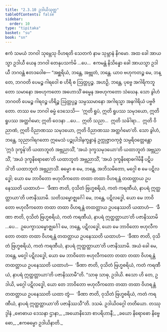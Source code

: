```yaml
---
title: "2.3.10 ဥဒါယိသုတ္တ"
tableOfContents: false
sidebar:
  order: 10
type: "tipitaka"
basket: "su"
book: "sn"
---
```



<DynamicBreadcrumb />

<Division number="211" book="sn" e="ch" v="18" p="309">

<Paragraph number="489" book="sn">
ဧကံ သမယံ ဘဂဝါ သုမ္ဘေသု ဝိဟရတိ သေတကံ နာမ သုမ္ဘာနံ နိဂမော. အထ ခေါ အာယသ္မာ ဥဒါယီ ယေန ဘဂဝါ တေနုပသင်္ကမိ …ပေ…  ဧကမန္တံ နိသိန္နော ခေါ အာယသ္မာ ဥဒါယီ ဘဂဝန္တံ ဧတဒဝေါစ—
</Paragraph>

<Paragraph number="490" book="sn">
“အစ္ဆရိယံ, ဘန္တေ, အဗ္ဘုတံ, ဘန္တေ. ယာဝ ဗဟုကတဉ္စ မေ, ဘန္တေ, ဘဂဝတိ ပေမဉ္စ ဂါရဝေါ စ ဟိရီ စ ဩတ္တပ္ပဉ္စ. အဟဉှိ, ဘန္တေ, ပုဗ္ဗေ အဂါရိကဘူတော သမာနော အဗဟုကတော အဟောသိံ ဓမ္မေန အဗဟုကတော သံဃေန. သော ခွါဟံ ဘဂဝတိ ပေမဉ္စ ဂါရဝဉ္စ ဟိရိဉ္စ ဩတ္တပ္ပဉ္စ သမ္ပဿမာနော အဂါရသ္မာ အနဂါရိယံ ပဗ္ဗဇိတော. တဿ မေ ဘဂဝါ ဓမ္မံ ဒေသေသိ—  ‘ဣတိ ရူပံ, ဣတိ ရူပဿ သမုဒယော, ဣတိ ရူပဿ အတ္ထင်္ဂမော; ဣတိ ဝေဒနာ …ပေ…  ဣတိ သညာ…  ဣတိ သင်္ခါရာ…  ဣတိ ဝိညာဏံ, ဣတိ ဝိညာဏဿ သမုဒယော, ဣတိ ဝိညာဏဿ အတ္ထင်္ဂမော’တိ.
</Paragraph>

<Paragraph number="491" book="sn">
သော ခွါဟံ, ဘန္တေ, သုညာဂါရဂတော ဣမေသံ ပဉ္စုပါဒါနက္ခန္ဓာနံ ဥက္ကုဇ္ဇာဝကုဇ္ဇံ သမ္ပရိဝတ္တေန္တော ‘ဣဒံ ဒုက္ခန်’တိ ယထာဘူတံ အဗ္ဘညာသိံ, ‘အယံ ဒုက္ခသမုဒယော’တိ ယထာဘူတံ အဗ္ဘညာသိံ, ‘အယံ ဒုက္ခနိရောဓော’တိ ယထာဘူတံ အဗ္ဘညာသိံ, ‘အယံ ဒုက္ခနိရောဓဂါမိနီ ပဋိပဒါ’တိ ယထာဘူတံ အဗ္ဘညာသိံ. ဓမ္မော စ မေ, ဘန္တေ, အဘိသမိတော, မဂ္ဂေါ စ မေ ပဋိလဒ္ဓေါ; ယော မေ ဘာဝိတော ဗဟုလီကတော တထာ တထာ ဝိဟရန္တံ တထတ္တာယ ဥပနေဿတိ ယထာဟံ—  ‘ခီဏာ ဇာတိ, ဝုသိတံ ဗြဟ္မစရိယံ, ကတံ ကရဏီယံ, နာပရံ ဣတ္ထတ္တာယာ’တိ ပဇာနိဿာမိ.
</Paragraph>

<Paragraph number="492" book="sn">
သတိသမ္ဗောဇ္ဈင်္ဂေါ မေ, ဘန္တေ, ပဋိလဒ္ဓေါ, ယော မေ ဘာဝိတော ဗဟုလီကတော တထာ တထာ ဝိဟရန္တံ တထတ္တာယ ဥပနေဿတိ ယထာဟံ—  ‘ခီဏာ ဇာတိ, ဝုသိတံ ဗြဟ္မစရိယံ, ကတံ ကရဏီယံ, နာပရံ ဣတ္ထတ္တာယာ’တိ ပဇာနိဿာမိ …ပေ…  ဥပေက္ခာသမ္ဗောဇ္ဈင်္ဂေါ မေ, ဘန္တေ, ပဋိလဒ္ဓေါ, ယော မေ ဘာဝိတော ဗဟုလီကတော တထာ တထာ ဝိဟရန္တံ တထတ္တာယ ဥပနေဿတိ ယထာဟံ—  ‘ခီဏာ ဇာတိ, ဝုသိတံ ဗြဟ္မစရိယံ, ကတံ ကရဏီယံ, နာပရံ ဣတ္ထတ္တာယာ’တိ ပဇာနိဿာမိ. အယံ ခေါ မေ, ဘန္တေ, မဂ္ဂေါ ပဋိလဒ္ဓေါ, ယော မေ ဘာဝိတော ဗဟုလီကတော တထာ တထာ ဝိဟရန္တံ တထတ္တာယ ဥပနေဿတိ ယထာဟံ—  ‘ခီဏာ ဇာတိ, ဝုသိတံ ဗြဟ္မစရိယံ, ကတံ ကရဏီယံ, နာပရံ ဣတ္ထတ္တာယာ’တိ ပဇာနိဿာမီ”တိ.
</Paragraph>

<Paragraph number="493" book="sn">
“သာဓု သာဓု, ဥဒါယိ. ဧသော ဟိ တေ, ဥဒါယိ, မဂ္ဂေါ ပဋိလဒ္ဓေါ, ယော တေ ဘာဝိတော ဗဟုလီကတော တထာ တထာ ဝိဟရန္တံ တထတ္တာယ ဥပနေဿတိ ယထာ တွံ—  ‘ခီဏာ ဇာတိ, ဝုသိတံ ဗြဟ္မစရိယံ, ကတံ ကရဏီယံ, နာပရံ ဣတ္ထတ္တာယာ’တိ ပဇာနိဿသီ”တိ.

</Paragraph>
</Division>

<Paragraph number="494" type="center" book="sn">
ဒသမံ.



</Paragraph>

<Paragraph number="495" type="center" book="sn">
ဥဒါယိဝဂ္ဂေါ တတိယော.



</Paragraph>

<Paragraph number="496" type="center" book="sn">
တဿုဒ္ဒါနံ


</Paragraph>

<Paragraph number="497" type="verses" book="sn">
_ဗောဓာယ ဒေသနာ ဌာနာ,_  
_အယောနိသော စာပရိဟာနီ;_  
_ခယော နိရောဓော နိဗ္ဗေဓော,_  
_ဧကဓမ္မော ဥဒါယိနာတိ._
</Paragraph>